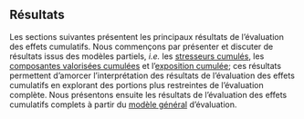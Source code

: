 ## Résultats

Les sections suivantes présentent les principaux résultats de l'évaluation des effets cumulatifs. Nous commençons par présenter et discuter de résultats issus des modèles partiels, *i.e.* les [stresseurs cumulés](#strcummethod), les [composantes valorisées cumulées](#cvcummethod) et l'[exposition cumulée](#cumexpmethod); ces résultats permettent d'amorcer l'interprétation des résultats de l'évaluation des effets cumulatifs en explorant des portions plus restreintes de l'évaluation complète. Nous présentons ensuite les résultats de l'évaluation des effets cumulatifs complets à partir du [modèle général](#ceamethod) d'évaluation.

